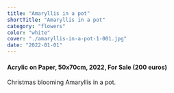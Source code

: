 ```yaml
---
title: "Amaryllis in a pot"
shortTitle: "Amaryllis in a pot"
category: "flowers"
color: "white"
cover: "./amaryllis-in-a-pot-1-001.jpg"
date: "2022-01-01"
---
```

    
#### Acrylic on Paper, 50x70cm, 2022, For Sale (200 euros)
    
Christmas blooming Amaryllis in a pot.